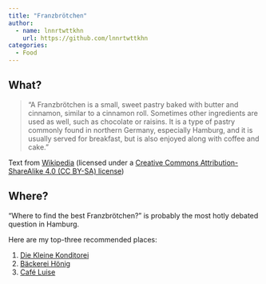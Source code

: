 ```yaml
---
title: "Franzbrötchen"
author:
  - name: lnnrtwttkhn
    url: https://github.com/lnnrtwttkhn
categories:
  - Food
---
```


## What?

> "A Franzbrötchen is a small, sweet pastry baked with butter and cinnamon, similar to a cinnamon roll.
Sometimes other ingredients are used as well, such as chocolate or raisins.
It is a type of pastry commonly found in northern Germany, especially Hamburg, and it is usually served for breakfast, but is also enjoyed along with coffee and cake."

Text from [Wikipedia](https://en.wikipedia.org/wiki/Franzbr%C3%B6tchen) (licensed under a [Creative Commons Attribution-ShareAlike 4.0 (CC BY-SA) license](https://en.wikipedia.org/wiki/Wikipedia:Text_of_the_Creative_Commons_Attribution-ShareAlike_4.0_International_License))

## Where?

"Where to find the best Franzbrötchen?" is probably the most hotly debated question in Hamburg.

Here are my top-three recommended places:

1. [Die Kleine Konditorei](https://kleine-konditorei.com/)
1. [Bäckerei Hönig](https://baeckerei-hoenig.de/)
1. [Café Luise](https://www.cafe-luise-baeckerei.de/)
